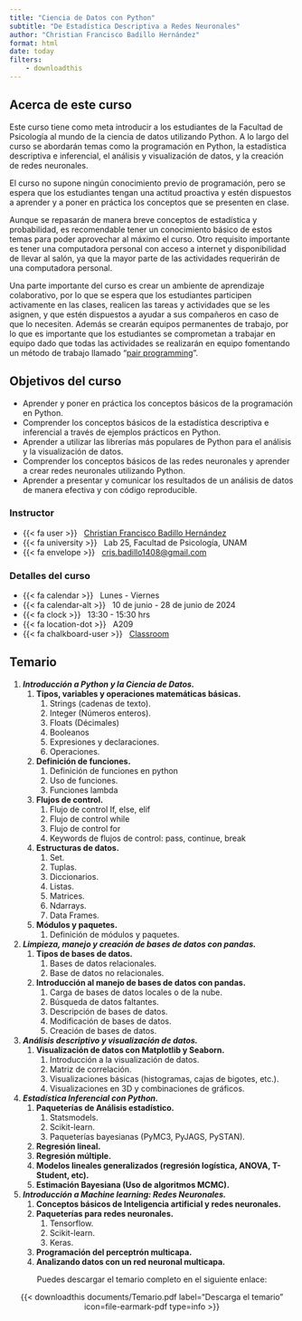 ```yaml
---
title: "Ciencia de Datos con Python"
subtitle: "De Estadística Descriptiva a Redes Neuronales"
author: "Christian Francisco Badillo Hernández"
format: html
date: today
filters:
    - downloadthis
---
```


## Acerca de este curso

Este curso tiene como meta introducir a los estudiantes de la Facultad de Psicología al mundo de la ciencia de datos utilizando Python. A lo largo del curso se abordarán temas como la programación en Python, la estadística descriptiva e inferencial, el análisis y visualización de datos, y la creación de redes neuronales.

El curso no supone ningún conocimiento previo de programación, pero se espera que los estudiantes tengan una actitud proactiva y estén dispuestos a aprender y a poner en práctica los conceptos que se presenten en clase.

Aunque se repasarán de manera breve conceptos de estadística y probabilidad, es recomendable tener un conocimiento básico de estos temas para poder aprovechar al máximo el curso. Otro requisito importante es tener una computadora personal con acceso a internet y disponibilidad de llevar al salón, ya que la mayor parte de las actividades requerirán de una computadora personal.

Una parte importante del curso es crear un ambiente de aprendizaje colaborativo, por lo que se espera que los estudiantes participen activamente en las clases, realicen las tareas y actividades que se les asignen, y que estén dispuestos a ayudar a sus compañeros en caso de que lo necesiten. Además se crearán equipos permanentes de trabajo, por lo que es importante que los estudiantes se comprometan a trabajar en equipo dado que todas las actividades se realizarán en equipo fomentando un método de trabajo llamado "[pair programming](https://es.wikipedia.org/wiki/Programaci%C3%B3n_en_pareja)".

## Objetivos del curso

- Aprender y poner en práctica los conceptos básicos de la programación en Python.
- Comprender los conceptos básicos de la estadística descriptiva e inferencial a través de ejemplos prácticos en Python.
- Aprender a utilizar las librerías más populares de Python para el análisis y la visualización de datos.
- Comprender los conceptos básicos de las redes neuronales y aprender a crear redes neuronales utilizando Python.
- Aprender a presentar y comunicar los resultados de un análisis de datos de manera efectiva y con código reproducible.


::: {.grid .course-details .course-details-smaller}

::: {.g-col-6}

### Instructor

- {{< fa user >}} &nbsp; [Christian Francisco Badillo Hernández](https://christian-f-badillo.github.io/Ciencia-de-datos-con-Python-de-estadistica-descriptiva-a-redes-neuronales/about.html)
- {{< fa university >}} &nbsp; Lab 25, Facultad de Psicología, UNAM
- {{< fa envelope >}} &nbsp; [cris.badillo1408@gmail.com](mailto:cris.badillo1408@gmail.com)
:::

::: {.g-col-6}
### Detalles del curso

- {{< fa calendar >}} &nbsp; Lunes - Viernes
- {{< fa calendar-alt >}} &nbsp; 10 de junio - 28 de junio de 2024
- {{< fa clock >}} &nbsp; 13:30 - 15:30 hrs
- {{< fa location-dot >}} &nbsp; A209
- {{< fa chalkboard-user >}} &nbsp; [Classroom](https://classroom.google.com/c/NjgzMzUzMjU1NDQ0?cjc=2q4o7ve)
:::

:::

## Temario

1. ***Introducción a Python y la Ciencia de Datos.***
   1. **Tipos, variables y operaciones matemáticas básicas.**      
      1. Strings (cadenas de texto).
      2. Integer (Números enteros).
      3. Floats (Décimales)
      4. Booleanos
      5. Expresiones y declaraciones.
      6. Operaciones.
   2. **Definición de funciones.**
      1. Definición de funciones en python
      2. Uso de funciones.
      3. Funciones lambda
   3. **Flujos de control.**
      1. Flujo de control If, else, elif
      2. Flujo de control while
      3. Flujo de control for
      4. Keywords de flujos de control: pass, continue, break
    4. **Estructuras de datos.**
       1. Set.
       2. Tuplas.
       3. Diccionarios.
       4. Listas.
       5. Matrices.
       6. Ndarrays.
       7. Data Frames.
   4. **Módulos y paquetes.**
      1. Definición de módulos y paquetes.

2. ***Limpieza, manejo y creación de bases de datos con pandas.***
   1. **Tipos de bases de datos.**
      1. Bases de datos relacionales.
      2. Base de datos no relacionales.
   2. **Introducción al manejo de bases de datos con pandas.**
      1. Carga de bases de datos locales o de la nube.
      2. Búsqueda de datos faltantes.
      3. Descripción de bases de datos.
      4. Modificación de bases de datos.
      5. Creación de bases de datos.
   
3. ***Análisis descriptivo y visualización de datos.***
   1. **Visualización de datos con Matplotlib y Seaborn.**
      1. Introducción a la visualización de datos.
      2. Matriz de correlación.
      3. Visualizaciones básicas (histogramas, cajas de bigotes, etc.).
      4.  Visualizaciones en 3D y combinaciones de gráficos.

4. ***Estadística Inferencial con Python.***
   1. **Paqueterías de Análisis estadístico.**
      1. Statsmodels.
      2. Scikit-learn.
      3. Paqueterías bayesianas (PyMC3, PyJAGS, PySTAN).
   2. **Regresión lineal.**
   3. **Regresión múltiple.**
   4. **Modelos lineales generalizados (regresión logística, ANOVA, T-Student, etc).**
   5. **Estimación Bayesiana (Uso de algoritmos MCMC).**

5. ***Introducción a Machine learning: Redes Neuronales.***
   1. **Conceptos básicos de Inteligencia artificial y redes neuronales.**
   2. **Paqueterías para redes neuronales.**
      1. Tensorflow.
      2. Scikit-learn.
      3. Keras.
   3. **Programación del perceptrón multicapa.**
   4. **Analizando datos con un red neuronal multicapa.**

<center>
Puedes descargar el temario completo en el siguiente enlace:

{{< downloadthis documents/Temario.pdf label="Descarga el temario" icon=file-earmark-pdf type=info >}}
\
<center/>
